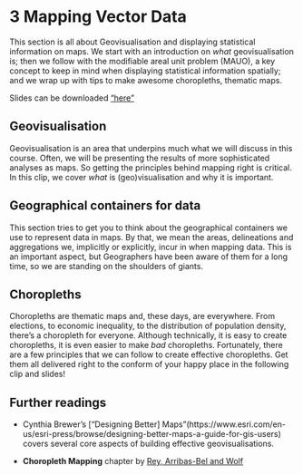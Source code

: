 # 3 Mapping Vector Data {#sec-vector-data .unnumbered}

This section is all about Geovisualisation and displaying statistical information on maps. We start with an introduction on *what* geovisualisation is; then we follow with the modifiable areal unit problem (MAUO), a key concept to keep in mind when displaying statistical information spatially; and we wrap up with tips to make awesome choropleths, thematic maps. 

Slides can be downloaded ["here"](/html/vector_data_gds.pdf)

## Geovisualisation
Geovisualisation is an area that underpins much what we will discuss in this course. Often, we will be presenting the results of more sophisticated analyses as maps. So getting the principles behind mapping right is critical. In this clip, we cover *what* is (geo)visualisation and why it is important.

## Geographical containers for data
This section tries to get you to think about the geographical containers we use to represent data in maps. By that, we mean the areas, delineations and aggregations we, implicitly or explicitly, incur in when mapping data. This is an important aspect, but Geographers have been aware of them for a long time, so we are standing on the shoulders of giants.

## Choropleths
Choropleths are thematic maps and, these days, are everywhere. From elections, to economic inequality, to the distribution of population density, there’s a choropleth for everyone. Although technically, it is easy to create choropleths, it is even easier to make *bad* choropleths. Fortunately, there are a few principles that we can follow to create effective choropleths. Get them all delivered right to the conform of your happy place in the following clip and slides!

## Further readings

- Cynthia Brewer’s [“Designing Better] Maps”(https://www.esri.com/en-us/esri-press/browse/designing-better-maps-a-guide-for-gis-users) covers several core aspects of building effective geovisualisations.

- **Choropleth Mapping** chapter by [Rey, Arribas-Bel and Wolf](https://geographicdata.science/book/notebooks/05_choropleth.html) 